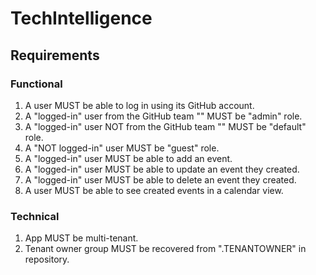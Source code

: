 
<Meta title="Docs/About" />

# TechIntelligence

## Requirements

### Functional

1. A user MUST be able to log in using its GitHub account.
1. A "logged-in" user from the GitHub team "" MUST be "admin" role.
1. A "logged-in" user NOT from the GitHub team "" MUST be "default" role.
1. A "NOT logged-in" user MUST be "guest" role.
1. A "logged-in" user MUST be able to add an event.
1. A "logged-in" user MUST be able to update an event they created.
1. A "logged-in" user MUST be able to delete an event they created.
1. A user MUST be able to see created events in a calendar view.

### Technical

1. App MUST be multi-tenant.
1. Tenant owner group MUST be recovered from ".TENANTOWNER" in repository.
